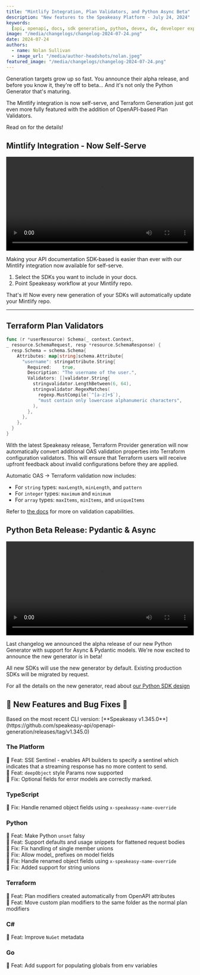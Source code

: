 ```yaml
---
title: "Mintlify Integration, Plan Validators, and Python Async Beta"
description: "New features to the Speakeasy Platform - July 24, 2024"
keywords:
  [api, openapi, docs, sdk generation, python, devex, dx, developer experience]
image: "/media/changelogs/changelog-2024-07-24.png"
date: 2024-07-24
authors:
  - name: Nolan Sullivan
  - image_url: "/media/author-headshots/nolan.jpeg"
featured_image: "/media/changelogs/changelog-2024-07-24.png"
---
```




Generation targets grow up so fast. You announce their alpha release, and before you know it, they're off to beta... And it's not only the Python Generator that's maturing.

The Mintlify integration is now self-serve, and Terraform Generation just got even more fully featured with the addition of OpenAPI-based Plan Validators.

Read on for the details!

## Mintlify Integration - Now Self-Serve

<div className="mt-10">
  <video controls={false} loop={true} autoPlay={true} width="100%">
    <source src={mintlify_setup} type="video/mp4" />
  </video>
</div>

Making your API documentation SDK-based is easier than ever with our Mintlify integration now available for self-serve.

1. Select the SDKs you want to include in your docs.
2. Point Speakeasy workflow at your Mintlify repo.

That's it! Now every new generation of your SDKs will automatically update your Mintlify repo.

---

## Terraform Plan Validators

```go
func (r *userResource) Schema(_ context.Context,
_ resource.SchemaRequest, resp *resource.SchemaResponse) {
  resp.Schema = schema.Schema{
    Attributes: map[string]schema.Attribute{
      "username": stringattribute.String{
        Required:    true,
        Description: "The username of the user.",
        Validators: []validator.String{
          stringvalidator.LengthBetween(6, 64),
          stringvalidator.RegexMatches(
            regexp.MustCompile(`^[a-z]+$`),
            "must contain only lowercase alphanumeric characters",
          ),
        },
      },
    },
  }
}
```

With the latest Speakeasy release, Terraform Provider generation will now automatically convert additional OAS validation properties into Terraform configuration validators. This will ensure that Terraform users will receive upfront feedback about invalid configurations before they are applied.

Automatic OAS -> Terraform validation now includes:

- For `string` types: `​maxLength​`, `​minLength​`, and `​pattern`
- For `integer` types: `​maximum​` and `​minimum`
- For `array` types: `​maxItems​`, `​minItems​`, and `​uniqueItems`

Refer to [the docs](/docs/terraform/extensions#configuration-validation) for more on validation capabilities.

## Python Beta Release: Pydantic & Async

<div className="mt-10">
  <video controls={false} loop={true} autoPlay={true} width="100%">
    <source src={beezy_ide_video} type="video/mp4" />
  </video>
</div>

Last changelog we announced the alpha release of our new Python Generator with support for Async & Pydantic models. We're now excited to announce the new generator is in beta!

All new SDKs will use the new generator by default. Existing production SDKs will be migrated by request.

For all the details on the new generator, read about [our Python SDK design](/docs/sdk-design/python/methodology-python)

## 🐝 New Features and Bug Fixes 🐛

<Callout title="Note" type="info">
  Based on the most recent CLI version: [**Speakeasy
  v1.345.0**](https://github.com/speakeasy-api/openapi-generation/releases/tag/v1.345.0)
</Callout>

### The Platform

🐝 Feat: SSE Sentinel - enables API builders to specify a sentinel which indicates that a streaming response has no more content to send. \
🐝 Feat: `deepObject` style Params now supported \
🐛 Fix: Optional fields for error models are correctly marked.

### TypeScript

🐛 Fix: Handle renamed object fields using `x-speakeasy-name-override`

### Python

🐝 Feat: Make Python `unset` falsy \
🐝 Feat: Support defaults and usage snippets for flattened request bodies \
🐛 Fix: Fix handling of single member unions \
🐛 Fix: Allow model\_ prefixes on model fields \
🐛 Fix: Handle renamed object fields using `x-speakeasy-name-override` \
🐛 Fix: Added support for string unions

### Terraform

🐝 Feat: Plan modifiers created automatically from OpenAPI attributes \
🐝 Feat: Move custom plan modifiers to the same folder as the normal plan modifiers

### C#

🐝 Feat: Improve `NuGet` metadata

### Go

🐝 Feat: Add support for populating globals from env variables
